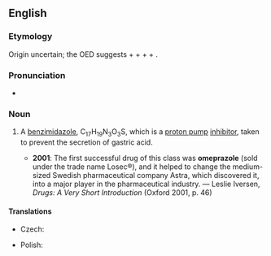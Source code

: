 ==English==
{{wikipedia}}

===Etymology===
Origin uncertain; the OED suggests {{m|en|oxy-|o(xy-)}} + {{m|en|methyl-|me(thyl-)}} + {{m|en|pyridine|p(y)r(idine)}} + {{m|en|imidazole|(imid)az(ole)}} + {{m|en|indole|(ind)ole}}.

===Pronunciation===
* {{IPA|/əʊˈmɛpɹəzəʊl/|lang=en}}

===Noun===
{{en-noun|-}}

# {{lb|en|pharmacology}} A [[benzimidazole]], C<sub>17</sub>H<sub>19</sub>N<sub>3</sub>O<sub>3</sub>S, which is a [[proton pump]] [[inhibitor]], taken to prevent the secretion of gastric acid.
#* '''2001''': The first successful drug of this class was '''omeprazole''' (sold under the trade name Losec®), and it helped to change the medium-sized Swedish pharmaceutical company Astra, which discovered it, into a major player in the pharmaceutical industry. — Leslie Iversen, ''Drugs: A Very Short Introduction'' (Oxford 2001, p. 46)

====Translations====
{{trans-top|benzimidazole}}
* Czech: {{t|cs|omeprazol|m}}
{{trans-mid}}
* Polish: {{t|pl|omeprazol|m}}
{{trans-bottom}}